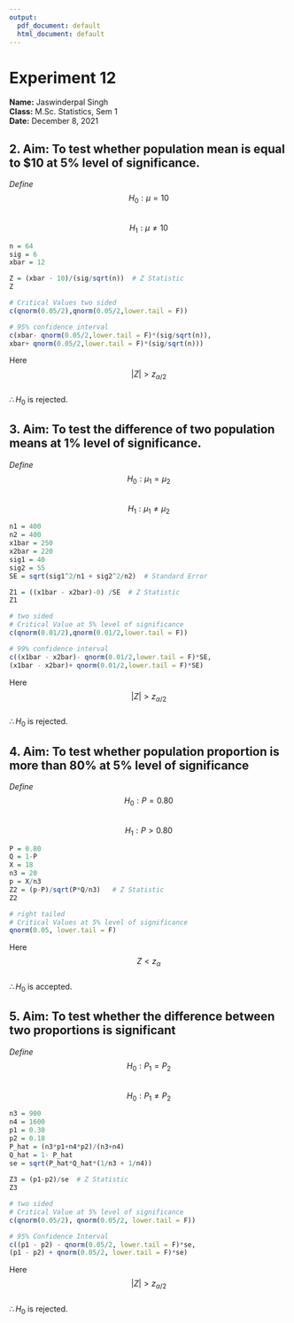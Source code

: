 ---
output:
  pdf_document: default
  html_document: default
---

# Experiment 12

**Name:** Jaswinderpal Singh\
**Class:** M.Sc. Statistics, Sem 1\
**Date:** December 8, 2021

## **2. Aim:** To test whether population mean is equal to \$10 at 5% level of significance.

*Define* $$H_0 : \mu = 10$$\
$$H_1 : \mu \neq 10$$

```{r}
n = 64
sig = 6
xbar = 12

Z = (xbar - 10)/(sig/sqrt(n))  # Z Statistic
Z

# Critical Values two sided
c(qnorm(0.05/2),qnorm(0.05/2,lower.tail = F)) 

# 95% confidence interval
c(xbar- qnorm(0.05/2,lower.tail = F)*(sig/sqrt(n)),
xbar+ qnorm(0.05/2,lower.tail = F)*(sig/sqrt(n))) 
```

Here $$|Z| > z_{\alpha/2} $$\
$\therefore H_0$ is rejected.

\newpage

## **3. Aim:** To test the difference of two population means at 1% level of significance.

*Define*\
$$H_0 : \mu_1 = \mu_2$$\
$$H_1 : \mu_1 \neq \mu_2$$

```{r}
n1 = 400
n2 = 400
x1bar = 250
x2bar = 220
sig1 = 40
sig2 = 55
SE = sqrt(sig1^2/n1 + sig2^2/n2)  # Standard Error

Z1 = ((x1bar - x2bar)-0) /SE  # Z Statistic
Z1

# two sided
# Critical Value at 5% level of significance
c(qnorm(0.01/2),qnorm(0.01/2,lower.tail = F)) 

# 99% confidence interval
c((x1bar - x2bar)- qnorm(0.01/2,lower.tail = F)*SE,
(x1bar - x2bar)+ qnorm(0.01/2,lower.tail = F)*SE) 
```

Here $$|Z| > z_{\alpha /2}$$\
$\therefore H_0$ is rejected.\
\newpage

## **4. Aim:** To test whether population proportion is more than 80% at 5% level of significance

*Define*\
$$H_0 : P = 0.80$$\
$$H_1 : P > 0.80$$

```{r}
P = 0.80
Q = 1-P
X = 18
n3 = 20
p = X/n3
Z2 = (p-P)/sqrt(P*Q/n3)   # Z Statistic
Z2

# right tailed
# Critical Values at 5% level of significance
qnorm(0.05, lower.tail = F)
```

Here $$Z < z_\alpha$$\
$\therefore H_0$ is accepted.\
\newpage

## **5. Aim:** To test whether the difference between two proportions is significant

*Define*\
$$H_0 : P_1 = P_2$$\
$$H_0 : P_1 \neq P_2$$

```{r}
n3 = 900
n4 = 1600
p1 = 0.30
p2 = 0.18
P_hat = (n3*p1+n4*p2)/(n3+n4)
Q_hat = 1- P_hat
se = sqrt(P_hat*Q_hat*(1/n3 + 1/n4))
  
Z3 = (p1-p2)/se  # Z Statistic
Z3

# two sided
# Critical Value at 5% level of significance
c(qnorm(0.05/2), qnorm(0.05/2, lower.tail = F))

# 95% Confidence Interval
c((p1 - p2) - qnorm(0.05/2, lower.tail = F)*se,
(p1 - p2) + qnorm(0.05/2, lower.tail = F)*se)
```

Here $$|Z| > z_{\alpha/2}$$\
$\therefore H_0$ is rejected.
